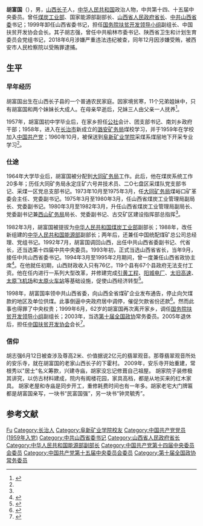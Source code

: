 {{Infobox Officeholder
|name              = 胡富国
|original_name     = 
|honorific-suffix  = 
|image             = 
|imagesize         = 
|smallimage        = 
|caption           = 
|office            = [[File:Danghui.svg|20px]][[中国共产党山西省委员会|中国共产党山西省委员会]]书记
|term_start        = 1993年9月20日
|term_end          = 1999年6月7日
|predecessor       = [[王茂林|王茂林]]
|successor         = [[田成平|田成平]]
|deputy            = [[孙文盛|孙文盛]]、[[刘振华_(官员)|刘振华]]、[[刘泽民|刘泽民]]
|office2           = [[山西省人民政府|山西省人民政府]]省长
|term_start2        = 1992年7月23日
|term_end2          = 1993年9月20日
|predecessor2       = [[王森浩|王森浩]]
|successor2         = [[孙文盛|孙文盛]]
|birth_date        =  {{Birth year and age|1937|10}}
|birth_place       =  {{CHN}}[[山西省|山西省]][[长子县|长子县]]下霍村
|death_date        = 
|death_place       = 
|nationality       = 
|spouse            = 常根秀
|party             = {{CPC}}
|children          = 长子，[[胡志强_(中共)|胡志强]]<br>次子，胡文强
|occupation        = 
|profession        =  
|website           = 
}}
{{Infobox Political EPW
| past = 
*<span style="color: blue;">煤炭工业部副部长<br>(1982年3月－1988年5月)</span>
*<span style="color: blue;">能源部副部长<br>(1988年5月－1992年7月)</span>
*<span style="color: blue;">山西省人民政府代省长、省长<br>(1992年7月－1993年9月)</span>
*<span style="color: blue;">中共中央委员会委员<br>(1992年9月－2002年11月)</span>
*<span style="color: blue;">中共山西省委书记<br>(1993年9月－1999年6月)</span>
*<span style="color: blue;">山西省政协主席<br>(1994年3月－1995年2月)</span>
*<span style="color: blue;">国务院扶贫开发领导小组副组长<br>(1999年6月－2005年5月)</span>
*<span style="color: blue;">第十届全国政协常务委员会委员<br>(2003年3月－2008年3月)</span>
*<span style="color: blue;">中国扶贫开发协会会长<br>(2005年5月－至今)</span>
| work =
}}

'''胡富国'''（{{bd|1937年|10月||catIdx=Hu胡}}），男，[[山西省|山西]][[长子县|长子]]人，[[中华人民共和国|中华人民共和国]]政治人物，中共第十四、十五届中央委员。曾任[[中华人民共和国煤炭工业部|煤炭工业部]]、国家能源部副部长、[[山西省人民政府|山西省人民政府]][[山西行政长官列表|省长]]、[[中国共产党山西省委员会|中共山西省委]]书记；1999年卸任山西省委书记，担任[[国务院扶贫开发领导小组|国务院扶贫开发领导小组]]副组长、中国扶贫开发协会会长。其子胡志强，曾任中共榆林市委书记、陕西省卫生和计划生育委员会党组书记，2018年6月涉嫌严重违法违纪被查，同年12月因涉嫌受贿，被西安市人民检察院以受贿罪逮捕。

== 生平 ==
=== 早年经历 ===
胡富国出生在山西长子县的一个普通农民家庭。因家境贫寒，11个兄弟姐妹中，只有胡富国和两个妹妹长大成人。在母亲早逝后，兄妹三人由父亲一人抚养<ref>{{cite news|author1=荒 原|title=前省委书记胡富国：此生最负是夫人|url=http://shang.cnfamily.com/200912/ca39372.htm|accessdate=2016-05-22|work=家庭期刊集团|deadurl=yes|archiveurl=https://web.archive.org/web/20140418220612/http://shang.cnfamily.com/200912/ca39372.htm|archivedate=2014-04-18}}</ref>。

1957年，胡富国初中学毕业后，在家乡担任[[公社|公社]]会计、团支部书记、南刘乡政府干部；1958年，进入在[[长治市|长治市]]新成立的[[山西潞安矿业|潞安矿务局]]煤校学习，并于1959年在学校加入[[中国共产党|中国共产党]]；1960年10月，被保送到[[辽宁工程技术大学|阜新矿业学院]]采煤系煤层地下开采专业学习<ref name=q />。

=== 仕途 ===
1964年大学毕业后，胡富国被分配到[[大同煤矿集团|大同矿务局]]工作。此后，他在煤炭系统工作20多年；历任大同矿务局永定庄矿六号井技术员、二O七盘区采煤队党支部书记、采煤一区党总支部书记。1973年10月至1975年3月，任[[大同煤矿集团|大同矿务局]]煤峪口矿革委会主任、党委副书记。1975年3月至1980年3月，任山西省煤炭工业管理局副局长、党委副书记。1980年3月至1982年3月，升任山西省煤炭工业管理局副局长、党委副书记兼[[西山煤電|西山矿务局]]局长、党委副书记、古交矿区建设指挥部总指挥<ref name=q />。

1982年3月，胡富国被提拔为[[中华人民共和国煤炭工业部|中华人民共和国煤炭工业部]]副部长；1988年，改任新组建的[[中华人民共和国能源部|中华人民共和国能源部]]副部长；两年后，还兼任中国统配煤矿总公司总经理、党组书记。1992年7月，胡富国调回山西，出任中共山西省委副书记、代省长，还当选第十四届中共中央委员。1993年初，正式当选山西省省长，当年9月，接任中共山西省委书记。1994年3月至1995年2月期间，曾一度兼任山西省政协主席<ref name=q>{{cite book|editor=中共中央组织部，中共中央党史研究室编|title=中国共产党历届中央委员大辞典 1921-2003|date=2004年11月|publisher=北京：中共党史出版社|isbn=7-80136-946-7|pages=213-214|accessdate=2016-05-22}}</ref>。在他就任初期，山西财政收入只有76亿，119个县有67个县政府无法支付工资。他在任内进行一系列大型改革，并修建完成[[引黄工程|引黄工程]]、[[阳城电厂|阳城电厂]]、[[太旧高速|太旧高速]]、[[太原武宿国际机场|太原飞机场]]和[[太原站|太原火车站]]等基础设施，促使山西经济转型<ref>{{cite book|author1=任一龙|title=光荣与梦想 中国民营经济高端对话集|date=2008年12月|publisher=北京：中国文史出版社|isbn=978-7-5034-2324-6|pages=248|accessdate=2016-05-22}}</ref>。

1998年，胡富国率领中共山西省委，向山西全省煤矿企业发布通告，停止向欠煤款的地区及单位供煤。此事倒逼中央政府居中调停，催促欠款省份还款<ref>{{cite book|author1=中国煤炭工业协会|title=中国煤炭工业改革开放30年大事记|date=2009年10月|publisher=北京：煤炭工业出版社|isbn=978-7-5020-3596-9|pages=134|accessdate=2016-05-22}}</ref>。然而此事也得罪了中央权贵；1999年6月，62岁的胡富国再次离开家乡，调任[[国务院扶贫开发领导小组|国务院扶贫开发领导小组]]副组长；2003年，当选[[中国人民政治协商会议第十届全国委员会委员名单|第十届全国政协]]常务委员。2005年退休后，担任[[中国扶贫开发协会|中国扶贫开发协会]]会长<ref>{{cite book|editor=人民政协报编著|title=政协委员书架 政协60年|date=2010年11月|publisher=北京：中央编译出版社|isbn=7-5117-0598-7|pages=158|accessdate=2016-05-22}}</ref>。

=== 信仰 ===
胡志强6月12日被查涉及尊高2米、价值据说2亿元的翡翠观音。那尊翡翠观音所处的安乐寺，就在胡富国的老家山西长子的下霍村。
2009年，安乐寺开始重建，常根秀以"居士"名义筹款，兴建寺庙，胡家没忘记修葺自己祖屋。
胡家院子装修极其讲究，以仿古材料建成，院内有阁楼花园，家具高档，都是从地买来的红木家具。
胡家老屋和寺庙是同步开工，重修耗费时间也有一年多。胡家老宅大门牌匾都是胡富国亲写，一块书“民富国强”，另一块书“钟灵毓秀”。

== 参考文献 ==
{{reflist|2}}

{{start box}}
{{s-ppo|cpc}}
{{s-before|[[王茂林|王茂林]]}}
{{s-title|[[中国共产党山西省委员会|中国共产党山西省委员会]]书记|1993年9月-1999年6月}}
{{s-after|[[田成平|田成平]]}}
{{s-gov|prc}}
{{s-before|[[王森浩|王森浩]]}}
{{s-title|[[山西省人民政府|山西省人民政府]]省长|1992年7月－1993年9月}}
{{s-after|[[孙文盛|孙文盛]]}}
{{end box}}

{{中华人民共和国山西省正职领导人}}
{{山西行政长官}}

{{Authority control}}
{{DEFAULTSORT:Hu胡}}
[[Category:胡姓|Fu]]
[[Category:长治人|Category:长治人]]
[[Category:阜新矿业学院校友|Category:阜新矿业学院校友]]
[[Category:中国共产党党员_(1959年入党)|Category:中国共产党党员 (1959年入党)]]
[[Category:中共山西省委书记|Category:中共山西省委书记]]
[[Category:山西省人民政府省长|Category:山西省人民政府省长]]
[[Category:中华人民共和国能源部副部长|Category:中华人民共和国能源部副部长]]
[[Category:中国共产党第十四届中央委员会委员|Category:中国共产党第十四届中央委员会委员]]
[[Category:中国共产党第十五届中央委员会委员|Category:中国共产党第十五届中央委员会委员]]
[[Category:第十届全国政协常务委员|Category:第十届全国政协常务委员]]